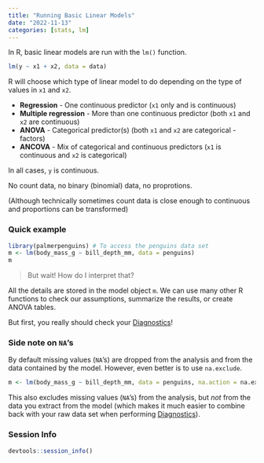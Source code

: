 ```yaml
---
title: "Running Basic Linear Models"
date: "2022-11-13"
categories: [stats, lm]
---
```


In R, basic linear models are run with the `lm()` function. 

```r
lm(y ~ x1 + x2, data = data)
```

R will choose which type of linear model to do depending on the type of values 
in `x1` and `x2`.

- **Regression** - One continuous predictor (`x1` only and is continuous)
- **Multiple regression** - More than one continuous predictor 
  (both `x1` and `x2` are continuous)
- **ANOVA** - Categorical predictor(s) (both `x1` and `x2` are categorical - factors)
- **ANCOVA** - Mix of categorical and continuous predictors (`x1` is continuous and `x2` is categorical)


In all cases, `y` is continuous.  

No count data, no binary (binomial) data, no proprotions.

[(Although technically sometimes count data is close enough to continuous and 
proportions can be transformed)]{.small}


### Quick example

```r
library(palmerpenguins) # To access the penguins data set
m <- lm(body_mass_g ~ bill_depth_mm, data = penguins)
m
```

> But wait! How do I interpret that?

All the details are stored in the model object `m`. We can use many other
R functions to check our assumptions, summarize the results, or create ANOVA tables.

But first, you really should check your [Diagnostics](../diagnostics-lm)!

### Side note on `NA`'s

By default missing values (`NA`'s) are dropped from the analysis and from the
data contained by the model. However, even better is to use `na.exclude`.

```r
m <- lm(body_mass_g ~ bill_depth_mm, data = penguins, na.action = na.exclude)
```

This also excludes missing values (`NA`'s) from the analysis, but *not* from the
data you extract from the model (which makes it much easier to combine back with
your raw data set when performing [Diagnostics](../diagnostics-lm)).


### Session Info
```r
devtools::session_info()
```

